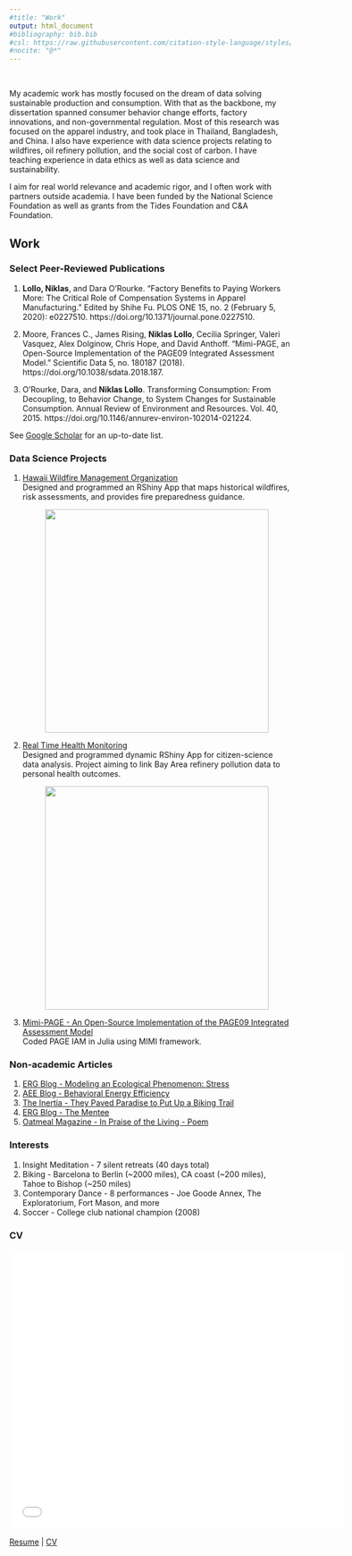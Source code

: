 ```yaml
---
#title: "Work"
output: html_document
#bibliography: bib.bib
#csl: https://raw.githubusercontent.com/citation-style-language/styles/master/apa.csl
#nocite: "@*"
---
```

<br>

My academic work has mostly focused on the dream of data solving sustainable production and consumption. With that as the backbone, my dissertation spanned consumer behavior change efforts, factory innovations, and non-governmental regulation. Most of this research was focused on the apparel industry, and took place in Thailand, Bangladesh, and China. I also have experience with data science projects relating to wildfires, oil refinery pollution, and the social cost of carbon. I have teaching experience in data ethics as well as data science and sustainability.

I aim for real world relevance and academic rigor, and I often work with partners outside academia. I have been funded by the National Science Foundation as well as grants from the Tides Foundation and C&A Foundation. 

## Work {.tabset}

### Select Peer-Reviewed Publications
1. **Lollo, Niklas**, and Dara O’Rourke. “Factory Benefits to Paying Workers More: The Critical Role of Compensation Systems in Apparel Manufacturing.” Edited by Shihe Fu. PLOS ONE 15, no. 2 (February 5, 2020): e0227510. https://doi.org/10.1371/journal.pone.0227510.

2. Moore, Frances C., James Rising, **Niklas Lollo**, Cecilia Springer, Valeri Vasquez, Alex Dolginow, Chris Hope, and David Anthoff. “Mimi-PAGE, an Open-Source Implementation of the PAGE09 Integrated Assessment Model.” Scientific Data 5, no. 180187 (2018). https://doi.org/10.1038/sdata.2018.187.

3. O’Rourke, Dara, and **Niklas Lollo**. Transforming Consumption: From Decoupling, to Behavior Change, to System Changes for Sustainable Consumption. Annual Review of Environment and Resources. Vol. 40, 2015. https://doi.org/10.1146/annurev-environ-102014-021224.

See [Google Scholar](https://scholar.google.com/citations?user=B3P77eAAAAAJ&hl=en) for an up-to-date list.

### Data Science Projects
 1. [Hawaii Wildfire Management Organization](https://bnhm-shiny.berkeley.edu/HWMO/)  
 Designed and programmed an RShiny App that maps historical wildfires, risk assessments, and
provides fire preparedness guidance.
  <div id="wrapper" style="width:100%; text-align:center">
  <img src="photos/hwmo.png" style="width:400px" />
 
 2. [Real Time Health Monitoring](https://www.fairtechcollective.org/experiments/)  
Designed and programmed dynamic RShiny App for citizen-science data analysis. Project aiming to link Bay Area refinery pollution data to personal health outcomes.
  <div id="wrapper" style="width:100%; text-align:center">
  <img src="photos/fairtech.png" style="width:400px" />
 
 3. [Mimi-PAGE - An Open-Source Implementation of the PAGE09 Integrated Assessment Model](https://github.com/anthofflab/mimi-page.jl.git)  
 Coded PAGE IAM in Julia using MIMI framework.

### Non-academic Articles

  1. [ERG Blog - Modeling an Ecological Phenomenon: Stress](https://lifeaterg.blogspot.com/2015/10/modeling-ecological-phenomenon-stress.html)
  2. [AEE Blog - Behavioral Energy Efficiency](https://blog.aee.net/beyond-sweaters-unleashing-behavioral-energy-efficiency)
  3. [The Inertia - They Paved Paradise to Put Up a Biking Trail](https://www.theinertia.com/mountain/they-paved-paradise-to-put-up-a-biking-trail/)
  4. [ERG Blog - The Mentee](https://lifeaterg.blogspot.com/2016/10/the-mentee.html)
  5. [Oatmeal Magazine - In Praise of the Living - Poem](https://oatmealmagazine.com/in-praise-of-the-living/)
  
### Interests
  
  1. Insight Meditation - 7 silent retreats (40 days total)
  2. Biking - Barcelona to Berlin (~2000 miles), CA coast (~200 miles), Tahoe to Bishop (~250 miles)
  3. Contemporary Dance - 8 performances - Joe Goode Annex, The Exploratorium, Fort Mason, and more
  4. Soccer - College club national champion (2008)

### CV
<embed src="LolloResume_summary.pdf" width="600" height="500"> </embed>
[Resume](LolloResume_summary.pdf) | [CV](AcademicCV_Lollo_2020.pdf)
 